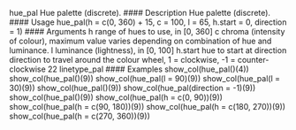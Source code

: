 hue_pal Hue palette (discrete).
#### Description
Hue palette (discrete).
#### Usage
hue_pal(h = c(0, 360) + 15, c = 100, l = 65, h.start = 0,
direction = 1)
#### Arguments
h range of hues to use, in [0, 360]
c chroma (intensity of colour), maximum value varies depending on combination
of hue and luminance.
l luminance (lightness), in [0, 100]
h.start hue to start at
direction direction to travel around the colour wheel, 1 = clockwise, -1 = counter-clockwise
22 linetype_pal
#### Examples
show_col(hue_pal()(4))
show_col(hue_pal()(9))
show_col(hue_pal(l = 90)(9))
show_col(hue_pal(l = 30)(9))
show_col(hue_pal()(9))
show_col(hue_pal(direction = -1)(9))
show_col(hue_pal()(9))
show_col(hue_pal(h = c(0, 90))(9))
show_col(hue_pal(h = c(90, 180))(9))
show_col(hue_pal(h = c(180, 270))(9))
show_col(hue_pal(h = c(270, 360))(9))
